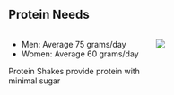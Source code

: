## Protein Needs

::::::: columns
:::: {.column width="50%"}
::: {.content-visible unless-format="docx"}
-   Men: Average 75 grams/day
-   Women: Average 60 grams/day

Protein Shakes provide protein with minimal sugar
:::
::::

:::: {.column width="50%"}
::: {.content-visible unless-format="docx"}
![](https://deidt7p41jzcy.cloudfront.net/protein_shakes.png)
:::
::::
:::::::

::: {.content-hidden unless-format="docx"}
:::
